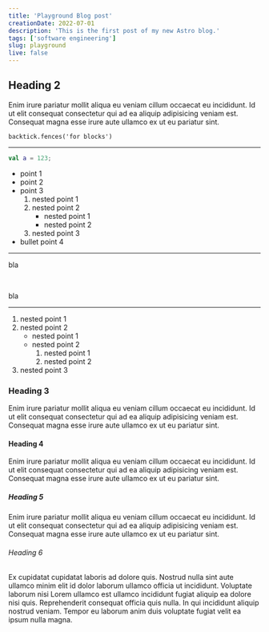 ```yaml
---
title: 'Playground Blog post'
creationDate: 2022-07-01
description: 'This is the first post of my new Astro blog.'
tags: ['software engineering']
slug: playground
live: false
---
```


## Heading 2

Enim irure pariatur mollit aliqua eu veniam cillum occaecat eu incididunt. Id ut elit consequat consectetur qui ad ea
aliquip adipisicing veniam est. Consequat magna esse irure aute ullamco ex ut eu pariatur sint.

```tsx
backtick.fences('for blocks')
```

---

```kotlin
val a = 123;
```

- point 1
- point 2
- point 3
  1. nested point 1
  2. nested point 2
     - nested point 1
     - nested point 2
  3. nested point 3
- bullet point 4

---

bla

<br/>

bla

<hr />

1. nested point 1
2. nested point 2
   - nested point 1
   - nested point 2
     1. nested point 1
     2. nested point 2
3. nested point 3

### Heading 3

Enim irure pariatur mollit aliqua eu veniam cillum occaecat eu incididunt. Id ut elit consequat consectetur qui ad ea
aliquip adipisicing veniam est. Consequat magna esse irure aute ullamco ex ut eu pariatur sint.

#### Heading 4

Enim irure pariatur mollit aliqua eu veniam cillum occaecat eu incididunt. Id ut elit consequat consectetur qui ad ea
aliquip adipisicing veniam est. Consequat magna esse irure aute ullamco ex ut eu pariatur sint.

##### Heading 5

Enim irure pariatur mollit aliqua eu veniam cillum occaecat eu incididunt. Id ut elit consequat consectetur qui ad ea
aliquip adipisicing veniam est. Consequat magna esse irure aute ullamco ex ut eu pariatur sint.

###### Heading 6

Ex cupidatat cupidatat laboris ad dolore quis. Nostrud nulla sint aute ullamco minim elit id dolor laborum ullamco
officia ut incididunt. Voluptate laborum nisi Lorem ullamco est ullamco incididunt fugiat aliquip ea dolore nisi quis.
Reprehenderit consequat officia quis nulla. In qui incididunt aliquip nostrud veniam. Tempor eu laborum anim duis
voluptate fugiat velit ea ipsum nulla magna.

